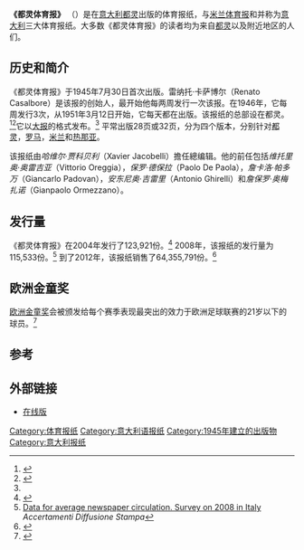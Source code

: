 {{Infobox Newspaper
| name                = 都灵体育报<br>Tuttosport
| image               = 
| image_size          = 
| caption             = 
| type                = 每日出版的体育[[报纸|报纸]]
| format              = 
| foundation          = {{start date and age|1945}} 
| ceased publication  = 
| owners              = 罗伯托·阿莫迪 (通过 Periodica S.r.l.)<ref>{{Cite web | url=http://www.calcioefinanza.it/2017/09/02/bilancio-corriere-dello-sport-2016-perdita-ricavi-copie/ | title=Corriere dello Sport in rosso di 1,3 milioni nel 2016 a fronte di ricavi per 59 milioni| date=2017-09-02}}</ref><ref>{{Cite web | url=http://www.primaonline.it/2016/05/02/234904/le-testate-sportive-del-gruppo-amodei-corriere-dello-sport-stadio-tuttosport-e-guerin-sportivo-media-partner-di-spothacktag/ | title=Le testate sportive del gruppo Amodei (Corriere dello Sport Stadio, Tuttosport e Guerin Sportivo) media partner di SpotHackTag| date=2016-05-02}}</ref>
| publisher           = Nuova Editoriale Sportiva
| editor              = 
| language            = [[意大利语|意大利语]]
| political           = 
| circulation         = 64,355 (2012)
| headquarters        = {{ITA}}[[都灵|都灵]]Corso Svizzera 185
| ISSN                = 
| website             = [http://www.tuttosport.com/ www.tuttosport.com]
}}

'''《都灵体育报》''' （{{lang-it|''Tuttosport''|translation=全體育}}）是在[[意大利|意大利]][[都灵|都灵]]出版的体育报纸，与[[米兰体育报|米兰体育报]]和{{le|罗马体育报|Corriere dello Sport}}并称为[[意大利|意大利]]三大体育报纸。大多数《都灵体育报》的读者均为来自[[都灵|都灵]]以及附近地区的人们。

==历史和简介==
《都灵体育报》于1945年7月30日首次出版。雷纳托·卡萨博尔（Renato Casalbore）是该报的创始人，最开始他每两周发行一次该报。在1946年，它每周发行3次，从1951年3月12日开始，它每天都在出版。该报纸的总部设在都灵。<ref>{{cite book|editor1=David Forgacs|editor2=Robert Lumley|title=Italian Cultural Studies:An Introduction|date=1996|publisher=Oxford University Press|location=Oxford, England}}{{Subscription required|via=Questia}}</ref><ref name=pad>{{cite book|author=Paddy Agnew|title=Forza Italia: The Fall and Rise of Italian Football|url=https://books.google.com/books?id=9fvrR9gyujgC&pg=PA161|accessdate=2015-02-05|date=2012-02-29|publisher=Ebury Publishing|isbn=978-1-4481-1764-2|page=161}}</ref>它以[[大报|大报]]的格式发布。<ref name=pad/>  平常出版28页或32页，分为四个版本，分别针对[[都灵|都灵]]，[[罗马|罗马]]，[[米兰|米兰]]和[[热那亚|热那亚]]。

该报纸由''哈维尔·贾科贝利''（Xavier Jacobelli）擔任總编辑。他的前任包括''维托里奥·奥雷吉亚''（Vittorio Oreggia），''保罗·德保拉''（Paolo De Paola），''詹卡洛·帕多万''（Giancarlo Padovan），''安东尼奥·吉雷里''（Antonio Ghirelli）和''詹保罗·奥梅扎诺''（Gianpaolo Ormezzano）。

==发行量==
《都灵体育报》在2004年发行了123,921份。<ref>{{cite web|title=European Publishing Monitor. Italy|url=http://edz.bib.uni-mannheim.de/daten/edz-du/gda/07/med-ind-italy_en.pdf|work=Turku School of Economics and KEA|accessdate=2015-04-07}}</ref> 2008年，该报纸的发行量为115,533份。<ref>[http://www.adsnotizie.it/certif/certificati_2008.xls Data for average newspaper circulation. Survey on 2008 in Italy] {{webarchive|url=https://web.archive.org/web/20110722023523/http://www.adsnotizie.it/certif/certificati_2008.xls |date=2011-07-22 }} ''Accertamenti Diffusione Stampa''</ref> 到了2012年，该报纸销售了64,355,791份。<ref>{{cite web|title=Daily newspapers: national circulation (2012)|url=http://www.agcom.it/documents/10179/1628538/RA14_Eng_Annex/aecfeb2e-4923-4b8e-8ade-c5de0bc04d0a|work=Agcom|accessdate=2016-06-12}}</ref>

==欧洲金童奖==
[[欧洲金童奖|欧洲金童奖]]会被颁发给每个赛季表现最突出的效力于欧洲足球联赛的21岁以下的球员。<ref>{{cite web|title=Premio Golden Boy Award|url=http://www.midfielddynamo.com/players/awards/goldenboy.htm|publisher=Midfield Dynamo|accessdate=2011-01-18}}</ref>

==参考==
{{Reflist}}

==外部链接==
* [http://www.tuttosport.com/ 在线版]


[[Category:体育报纸|Category:体育报纸]]
[[Category:意大利语报纸|Category:意大利语报纸]]
[[Category:1945年建立的出版物|Category:1945年建立的出版物]]
[[Category:意大利报纸|Category:意大利报纸]]